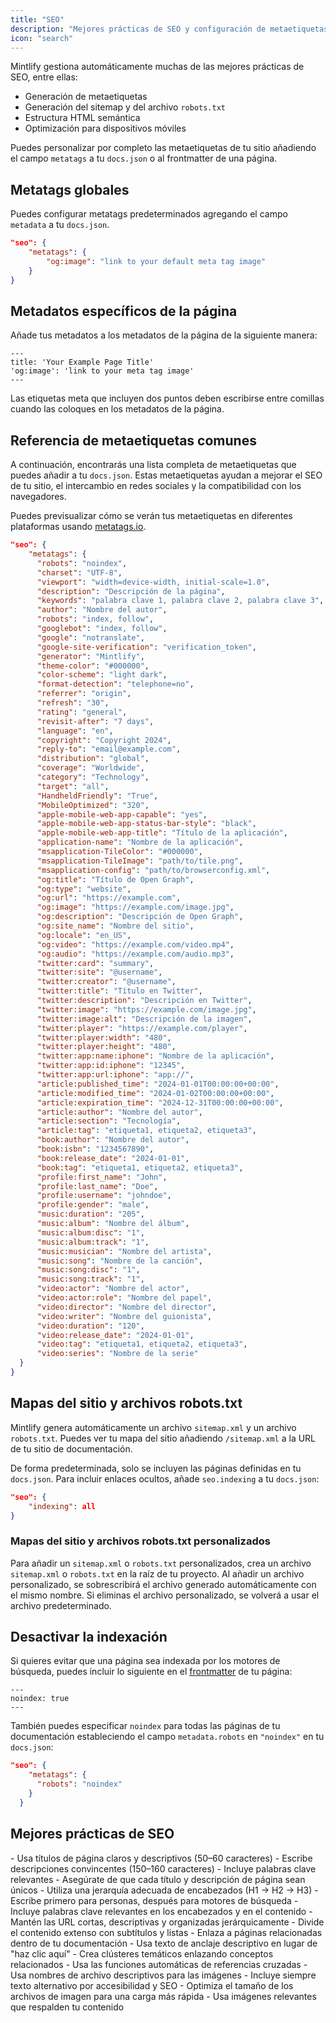 ```yaml
---
title: "SEO"
description: "Mejores prácticas de SEO y configuración de metaetiquetas para mejorar la visibilidad en buscadores"
icon: "search"
---
```


Mintlify gestiona automáticamente muchas de las mejores prácticas de SEO, entre ellas:

- Generación de metaetiquetas
- Generación del sitemap y del archivo `robots.txt`
- Estructura HTML semántica
- Optimización para dispositivos móviles

Puedes personalizar por completo las metaetiquetas de tu sitio añadiendo el campo `metatags` a tu `docs.json` o al frontmatter de una página.

## Metatags globales

Puedes configurar metatags predeterminados agregando el campo `metadata` a tu `docs.json`.

```json
"seo": {
    "metatags": {
        "og:image": "link to your default meta tag image"
    }
}
```

## Metadatos específicos de la página

Añade tus metadatos a los metadatos de la página de la siguiente manera:

```mdx
---
title: 'Your Example Page Title'
'og:image': 'link to your meta tag image'
---
```

<Warning>
  Las etiquetas meta que incluyen dos puntos deben escribirse entre comillas cuando las coloques en los metadatos de la página.
</Warning>

## Referencia de metaetiquetas comunes
A continuación, encontrarás una lista completa de metaetiquetas que puedes añadir a tu `docs.json`. Estas metaetiquetas ayudan a mejorar el SEO de tu sitio, el intercambio en redes sociales y la compatibilidad con los navegadores.

Puedes previsualizar cómo se verán tus metaetiquetas en diferentes plataformas usando [metatags.io](https://metatags.io/).

```json expandable
"seo": {
    "metatags": {
      "robots": "noindex",
      "charset": "UTF-8",
      "viewport": "width=device-width, initial-scale=1.0",
      "description": "Descripción de la página",
      "keywords": "palabra clave 1, palabra clave 2, palabra clave 3",
      "author": "Nombre del autor",
      "robots": "index, follow",
      "googlebot": "index, follow",
      "google": "notranslate",
      "google-site-verification": "verification_token",
      "generator": "Mintlify",
      "theme-color": "#000000",
      "color-scheme": "light dark",
      "format-detection": "telephone=no",
      "referrer": "origin",
      "refresh": "30",
      "rating": "general",
      "revisit-after": "7 days",
      "language": "en",
      "copyright": "Copyright 2024",
      "reply-to": "email@example.com",
      "distribution": "global",
      "coverage": "Worldwide",
      "category": "Technology",
      "target": "all",
      "HandheldFriendly": "True",
      "MobileOptimized": "320",
      "apple-mobile-web-app-capable": "yes",
      "apple-mobile-web-app-status-bar-style": "black",
      "apple-mobile-web-app-title": "Título de la aplicación",
      "application-name": "Nombre de la aplicación",
      "msapplication-TileColor": "#000000",
      "msapplication-TileImage": "path/to/tile.png",
      "msapplication-config": "path/to/browserconfig.xml",
      "og:title": "Título de Open Graph",
      "og:type": "website",
      "og:url": "https://example.com",
      "og:image": "https://example.com/image.jpg",
      "og:description": "Descripción de Open Graph",
      "og:site_name": "Nombre del sitio",
      "og:locale": "en_US",
      "og:video": "https://example.com/video.mp4",
      "og:audio": "https://example.com/audio.mp3",
      "twitter:card": "summary",
      "twitter:site": "@username",
      "twitter:creator": "@username",
      "twitter:title": "Título en Twitter",
      "twitter:description": "Descripción en Twitter",
      "twitter:image": "https://example.com/image.jpg",
      "twitter:image:alt": "Descripción de la imagen",
      "twitter:player": "https://example.com/player",
      "twitter:player:width": "480",
      "twitter:player:height": "480",
      "twitter:app:name:iphone": "Nombre de la aplicación",
      "twitter:app:id:iphone": "12345",
      "twitter:app:url:iphone": "app://",
      "article:published_time": "2024-01-01T00:00:00+00:00",
      "article:modified_time": "2024-01-02T00:00:00+00:00",
      "article:expiration_time": "2024-12-31T00:00:00+00:00",
      "article:author": "Nombre del autor",
      "article:section": "Tecnología",
      "article:tag": "etiqueta1, etiqueta2, etiqueta3",
      "book:author": "Nombre del autor",
      "book:isbn": "1234567890",
      "book:release_date": "2024-01-01",
      "book:tag": "etiqueta1, etiqueta2, etiqueta3",
      "profile:first_name": "John",
      "profile:last_name": "Doe",
      "profile:username": "johndoe",
      "profile:gender": "male",
      "music:duration": "205",
      "music:album": "Nombre del álbum",
      "music:album:disc": "1",
      "music:album:track": "1",
      "music:musician": "Nombre del artista",
      "music:song": "Nombre de la canción",
      "music:song:disc": "1",
      "music:song:track": "1",
      "video:actor": "Nombre del actor",
      "video:actor:role": "Nombre del papel",
      "video:director": "Nombre del director",
      "video:writer": "Nombre del guionista",
      "video:duration": "120",
      "video:release_date": "2024-01-01",
      "video:tag": "etiqueta1, etiqueta2, etiqueta3",
      "video:series": "Nombre de la serie"
  }
}
```

## Mapas del sitio y archivos robots.txt

Mintlify genera automáticamente un archivo `sitemap.xml` y un archivo `robots.txt`. Puedes ver tu mapa del sitio añadiendo `/sitemap.xml` a la URL de tu sitio de documentación.

De forma predeterminada, solo se incluyen las páginas definidas en tu `docs.json`. Para incluir enlaces ocultos, añade `seo.indexing` a tu `docs.json`:

```json
"seo": {
    "indexing": all
}
```

### Mapas del sitio y archivos robots.txt personalizados

Para añadir un `sitemap.xml` o `robots.txt` personalizados, crea un archivo `sitemap.xml` o `robots.txt` en la raíz de tu proyecto. Al añadir un archivo personalizado, se sobrescribirá el archivo generado automáticamente con el mismo nombre. Si eliminas el archivo personalizado, se volverá a usar el archivo predeterminado.

## Desactivar la indexación

Si quieres evitar que una página sea indexada por los motores de búsqueda, puedes incluir lo siguiente en el [frontmatter](pages) de tu página:

```
---
noindex: true
---
```

También puedes especificar `noindex` para todas las páginas de tu documentación estableciendo el campo `metadata.robots` en `"noindex"` en tu `docs.json`:

```json
"seo": {
    "metatags": {
      "robots": "noindex"
    }
  }
```

## Mejores prácticas de SEO

<AccordionGroup>
<Accordion title="Escribe títulos y descripciones descriptivos">
- Usa títulos de página claros y descriptivos (50–60 caracteres)
- Escribe descripciones convincentes (150–160 caracteres) 
- Incluye palabras clave relevantes
- Asegúrate de que cada título y descripción de página sean únicos
</Accordion>

<Accordion title="Optimiza la estructura de tu contenido">
- Utiliza una jerarquía adecuada de encabezados (H1 → H2 → H3)
- Escribe primero para personas, después para motores de búsqueda
- Incluye palabras clave relevantes en los encabezados y en el contenido
- Mantén las URL cortas, descriptivas y organizadas jerárquicamente
- Divide el contenido extenso con subtítulos y listas
</Accordion>

<Accordion title="Estrategia de enlace interno">
- Enlaza a páginas relacionadas dentro de tu documentación
- Usa texto de anclaje descriptivo en lugar de "haz clic aquí"
- Crea clústeres temáticos enlazando conceptos relacionados
- Usa las funciones automáticas de referencias cruzadas
</Accordion>

<Accordion title="SEO para imágenes">
- Usa nombres de archivo descriptivos para las imágenes
- Incluye siempre texto alternativo por accesibilidad y SEO
- Optimiza el tamaño de los archivos de imagen para una carga más rápida
- Usa imágenes relevantes que respalden tu contenido
</Accordion>
</AccordionGroup>
